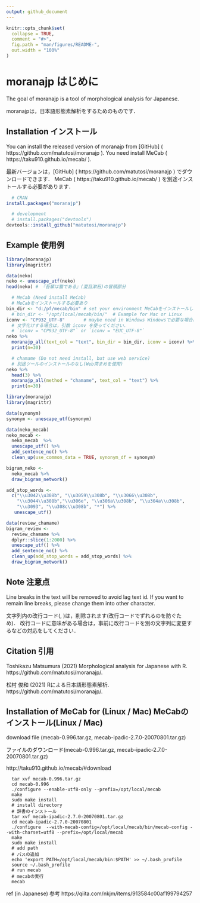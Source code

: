```yaml
---
output: github_document
---
```


```r
knitr::opts_chunk$set(
  collapse = TRUE,
  comment = "#>",
  fig.path = "man/figures/README-",
  out.width = "100%"
)
```

# moranajp はじめに

The goal of moranajp is a tool of morphological analysis for Japanese. 

moranajpは，日本語形態素解析をするためのものです．

## Installation インストール

You can install the released version of moranajp from [GitHub] ( https://github.com/matutosi/moranajp ). 
You need install MeCab ( https://taku910.github.io/mecab/ ). 

最新バージョンは，[GitHub] ( https://github.com/matutosi/moranajp ) でダウンロードできます．
MeCab ( https://taku910.github.io/mecab/ ) を別途インストールする必要があります．

``` r
  # CRAN
install.packages("moranajp")

  # development
  # install.packages("devtools")
devtools::install_github("matutosi/moranajp")
```

## Example 使用例

```r
library(moranajp)
library(magrittr)

data(neko)
neko <- unescape_utf(neko)
head(neko) # 『吾輩は猫である』(夏目漱石)の冒頭部分

  # MeCab (Need install MeCab) 
  # MeCabをインストールする必要あり
bin_dir <- "d:/pf/mecab/bin" # set your environment MeCabをインストールしたフォルダを指定
  # bin_dir <- "/opt/local/mecab/bin/"  # Example for Mac or Linux
iconv <- "CP932_UTF-8"       # maybe need in Windows Windowsで必要な場合あり
  # 文字化けする場合は，引数 iconv を使ってください．
  # `iconv = "CP932_UTF-8"` or `iconv = "EUC_UTF-8"`
neko %>%
  moranajp_all(text_col = "text", bin_dir = bin_dir, iconv = iconv) %>%
  print(n=30)

  # chamame (Do not need install, but use web service)
  # 別途ツールのインストールのなし(Web茶まめを使用)
neko %>%
  head(3) %>%
  moranajp_all(method = "chamame", text_col = "text") %>%
  print(n=30)
```

```r
library(moranajp)
library(magrittr)

data(synonym)
synonym <- unescape_utf(synonym)

data(neko_mecab)
neko_mecab <- 
  neko_mecab  %>%
  unescape_utf() %>%
  add_sentence_no() %>%
  clean_up(use_common_data = TRUE, synonym_df = synonym)

bigram_neko <- 
  neko_mecab %>%
  draw_bigram_network()

add_stop_words <- 
  c("\\u3042\\u308b", "\\u3059\\u308b", "\\u3066\\u308b", 
    "\\u3044\\u308b","\\u306e", "\\u306a\\u308b", "\\u304a\\u308b", 
    "\\u3093", "\\u308c\\u308b", "*") %>% 
   unescape_utf()

data(review_chamame)
bigram_review <- 
  review_chamame %>%
  dplyr::slice(1:2000) %>%
  unescape_utf() %>%
  add_sentence_no() %>%
  clean_up(add_stop_words = add_stop_words) %>%
  draw_bigram_network()
```


## Note 注意点

Line breaks in the text will be removed to avoid lag text id. 
If you want to remain line breaks, please change them into other character. 

文字列内の改行コード(\r\n, \n)は，削除されます(改行コードでずれるのを防ぐため)．
改行コードに意味がある場合は，事前に改行コードを別の文字列に変更するなどの対応をしてください．

## Citation 引用

Toshikazu Matsumura (2021) Morphological analysis for Japanese with R. https://github.com/matutosi/moranajp/.

松村 俊和 (2021) Rによる日本語形態素解析. https://github.com/matutosi/moranajp/.

## Installation of MeCab for (Linux / Mac) MeCabのインストール(Linux / Mac)

download file (mecab-0.996.tar.gz, mecab-ipadic-2.7.0-20070801.tar.gz)

ファイルのダウンロード(mecab-0.996.tar.gz, mecab-ipadic-2.7.0-20070801.tar.gz)

http://taku910.github.io/mecab/#download


```
  tar xvf mecab-0.996.tar.gz
  cd mecab-0.996
  ./configure --enable-utf8-only --prefix=/opt/local/mecab
  make
  sudo make install
  # install directory
  # 辞書のインストール
  tar xvf mecab-ipadic-2.7.0-20070801.tar.gz
  cd mecab-ipadic-2.7.0-20070801
  ./configure  --with-mecab-config=/opt/local/mecab/bin/mecab-config --with-charset=utf8 --prefix=/opt/local/mecab
  make
  sudo make install
  # add path
  # パスの追加
  echo 'export PATH=/opt/local/mecab/bin:$PATH' >> ~/.bash_profile
  source ~/.bash_profile
  # run mecab
  # mecabの実行
  mecab
```

ref (in Japanese) 参考
https://qiita.com/nkjm/items/913584c00af199794257
